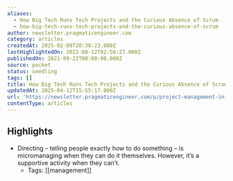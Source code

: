 ```yaml
---
aliases:
  - How Big Tech Runs Tech Projects and the Curious Absence of Scrum
  - how-big-tech-runs-tech-projects-and-the-curious-absence-of-scrum
author: newsletter.pragmaticengineer.com
category: articles
createdAt: 2025-02-09T20:38:23.000Z
lastHighlightedOn: 2022-08-12T02:56:27.000Z
publishedOn: 2021-09-22T00:00:00.000Z
source: pocket
status: seedling
tags: []
title: How Big Tech Runs Tech Projects and the Curious Absence of Scrum
updatedAt: 2025-04-12T15:55:17.000Z
url: 'https://newsletter.pragmaticengineer.com/p/project-management-in-tech'
contentType: articles
---
```

## Highlights

- Directing – telling people exactly how to do something – is micromanaging when they can do it themselves. However, it’s a supportive activity when they can’t.
    - Tags: [[management]]

